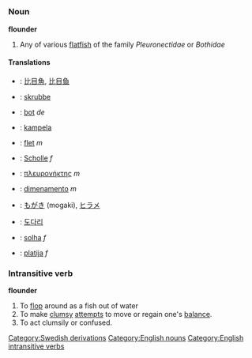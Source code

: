 =={{en}}==
===Noun===
{{wikipedia}}
'''flounder'''
# Any of various [[flatfish]] of the family ''Pleuronectidae'' or ''Bothidae''

====Translations====
*{{zh}}: [[比目魚]], [[比目鱼]]
*{{da}}: [[skrubbe]]
*{{nl}}: [[bot]] ''de''
*{{fi}}: [[kampela]]
*{{fr}}: [[flet]] ''m''
*{{de}}: [[Scholle]] ''f''
*{{el}}: [[πλευρονήκτης]] ''m''
*{{it}}: [[dimenamento]] ''m''
*{{ja}}: [[もがき]] (mogaki), [[ヒラメ]]
*{{ko}}: [[도다리]]
*{{pt}}: [[solha]] ''f''
*{{es}}: [[platija]] ''f''
===Intransitive verb===
'''flounder'''
# To [[flop]] around as a fish out of water
# To make [[clumsy]] [[attempt]]s to move or regain one's [[balance]].
# To act clumsily or confused.
[[Category:Swedish derivations]]
[[Category:English nouns]]
[[Category:English intransitive verbs]]